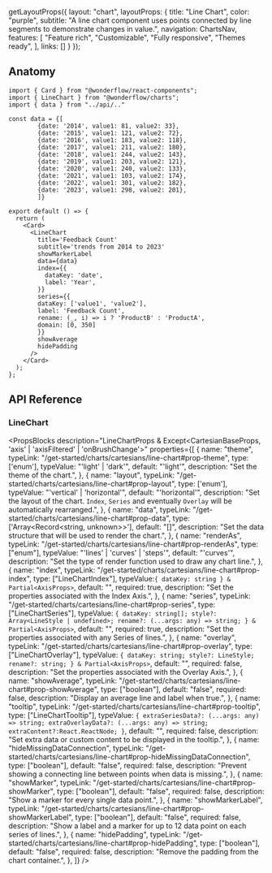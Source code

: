 
  getLayoutProps({
    layout: "chart",
    layoutProps: {
      title: "Line Chart",
      color: "purple",
      subtitle: "A line chart component uses points connected by line segments to demonstrate changes in value.",
      navigation: ChartsNav,
      features: [
        "Feature rich",
        "Customizable",
        "Fully responsive",
        "Themes ready",
      ],
      links: []
    }
  });

<LineChartExample />

## Anatomy

```tsx lines="21-38"
import { Card } from "@wonderflow/react-components";
import { LineChart } from "@wonderflow/charts";
import { data } from "../api/.."

const data = {[
        {date: '2014', value1: 81, value2: 33},
        {date: '2015', value1: 121, value2: 72},
        {date: '2016', value1: 183, value2: 118},
        {date: '2017', value1: 211, value2: 180},
        {date: '2018', value1: 244, value2: 143},
        {date: '2019', value1: 203, value2: 121},
        {date: '2020', value1: 240, value2: 133},
        {date: '2021', value1: 103, value2: 174},
        {date: '2022', value1: 301, value2: 182},
        {date: '2023', value1: 298, value2: 201},
        ]}

export default () => {
  return (
    <Card>
      <LineChart
        title='Feedback Count'
        subtitle='trends from 2014 to 2023'
        showMarkerLabel
        data={data}
        index={{
          dataKey: 'date',
          label: 'Year',
        }}
        series={{
        dataKey: ['value1', 'value2'],
        label: 'Feedback Count',
        rename: (_, i) => i ? 'ProductB' : 'ProductA',
        domain: [0, 350]
        }}
        showAverage
        hidePadding
      />
    </Card>
  );
};
```

## API Reference

### LineChart

<PropsBlocks
  description="LineChartProps & Except<CartesianBaseProps, 'axis' | 'axisFiltered' | 'onBrushChange'>"
  properties={[
    {
      name: "theme",
      typeLink: "/get-started/charts/cartesians/line-chart#prop-theme",
      type: ['enum'],
      typeValue: "'light' | 'dark'",
      default: "'light'",
      description: "Set the theme of the chart.",
    },
    {
      name: "layout",
      typeLink: "/get-started/charts/cartesians/line-chart#prop-layout",
      type: ['enum'],
      typeValue: "'vertical' | 'horizontal'",
      default: "'horizontal'",
      description: "Set the layout of the chart. `Index`, `Series` and eventually `Overlay` will be automatically rearranged.",
    },
    {
      name: "data",
      typeLink: "/get-started/charts/cartesians/line-chart#prop-data",
      type: ['Array<Record<string, unknown>>'],
      default: "[]",
      description: "Set the data structure that will be used to render the chart.",
    },
    {
      name: "renderAs",
      typeLink: "/get-started/charts/cartesians/line-chart#prop-renderAs",
      type: ["enum"],
      typeValue: "'lines' | 'curves' | 'steps'",
      default: "'curves'",
      description: "Set the type of render function used to draw any chart line.",
    },
    {
      name: "index",
      typeLink: "/get-started/charts/cartesians/line-chart#prop-index",
      type: ["LineChartIndex"],
      typeValue:`{ dataKey: string } & Partial<AxisProps>`,
      default: "",
      required: true,
      description: "Set the properties associated with the Index Axis.",
    },
    {
      name: "series",
      typeLink: "/get-started/charts/cartesians/line-chart#prop-series",
      type: ["LineChartSeries"],
      typeValue:
`{
  dataKey: string[];
  style?: Array<LineStyle | undefined>;
  rename?: (...args: any) => string;
} & Partial<AxisProps>`,
      default: "",
      required: true,
      description: "Set the properties associated with any Series of lines.",
    },
    {
      name: "overlay",
      typeLink: "/get-started/charts/cartesians/line-chart#prop-overlay",
      type: ["LineChartOverlay"],
      typeValue:
`{
  dataKey: string;
  style?: LineStyle;
  rename?: string;
} & Partial<AxisProps>`,
      default: "",
      required: false,
      description: "Set the properties associated with the Overlay Axis.",
    },
    {
      name: "showAverage",
      typeLink: "/get-started/charts/cartesians/line-chart#prop-showAverage",
      type: ["boolean"],
      default: "false",
      required: false,
      description: "Display an average line and label when true.",
    },
    {
      name: "tooltip",
      typeLink: "/get-started/charts/cartesians/line-chart#prop-tooltip",
      type: ["LineChartTooltip"],
      typeValue:
`{
  extraSeriesData?: (...args: any) => string;
  extraOverlayData?: (...args: any) => string;
  extraContent?:React.ReactNode;
}`,
      default: "",
      required: false,
      description: "Set extra data or custom content to be displayed in the tooltip.",
    },
    {
      name: "hideMissingDataConnection",
      typeLink: "/get-started/charts/cartesians/line-chart#prop-hideMissingDataConnection",
      type: ["boolean"],
      default: "false",
      required: false,
      description: "Prevent showing a connecting line between points when data is missing.",
    },
    {
      name: "showMarker",
      typeLink: "/get-started/charts/cartesians/line-chart#prop-showMarker",
      type: ["boolean"],
      default: "false",
      required: false,
      description: "Show a marker for every single data point.",
    },
    {
      name: "showMarkerLabel",
      typeLink: "/get-started/charts/cartesians/line-chart#prop-showMarkerLabel",
      type: ["boolean"],
      default: "false",
      required: false,
      description: "Show a label and a marker for up to 12 data point on each series of lines.",
    },
    {
      name: "hidePadding",
      typeLink: "/get-started/charts/cartesians/line-chart#prop-hidePadding",
      type: ["boolean"],
      default: "false",
      required: false,
      description: "Remove the padding from the chart container.",
    },
  ]}
/>

